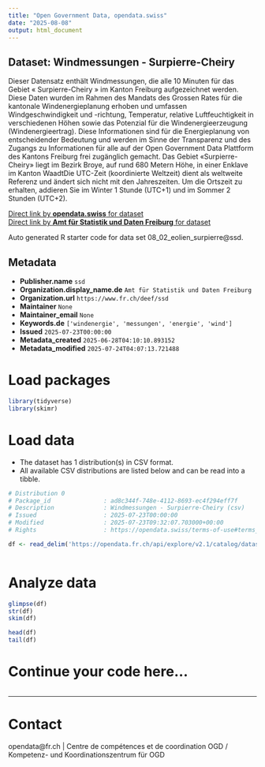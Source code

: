 ```yaml
---
title: "Open Government Data, opendata.swiss"
date: "2025-08-08"
output: html_document
---
```


## Dataset: Windmessungen - Surpierre-Cheiry

Dieser Datensatz enthält Windmessungen, die alle 10 Minuten für das Gebiet « Surpierre-Cheiry » im Kanton Freiburg aufgezeichnet werden. Diese Daten wurden im Rahmen des Mandats des Grossen Rates für die kantonale Windenergieplanung erhoben und umfassen Windgeschwindigkeit und -richtung, Temperatur, relative Luftfeuchtigkeit in verschiedenen Höhen sowie das Potenzial für die Windenergieerzeugung (Windenergieertrag). Diese Informationen sind für die Energieplanung von entscheidender Bedeutung und werden im Sinne der Transparenz und des Zugangs zu Informationen für alle auf der Open Government Data Plattform des Kantons Freiburg frei zugänglich gemacht. Das Gebiet «Surpierre-Cheiry» liegt im Bezirk Broye, auf rund 680 Metern Höhe, in einer Enklave im Kanton WaadtDie UTC-Zeit (koordinierte Weltzeit) dient als weltweite Referenz und ändert sich nicht mit den Jahreszeiten. Um die Ortszeit zu erhalten, addieren Sie im Winter 1 Stunde (UTC+1) und im Sommer 2 Stunden (UTC+2).

[Direct link by **opendata.swiss** for dataset](https://opendata.swiss/de/dataset/windmessungen-surpierre-cheiry)<br>
[Direct link by **Amt für Statistik und Daten Freiburg** for dataset](https://opendata.fr.ch/explore/dataset/08_02_eolien_surpierre/)

Auto generated R starter code for data set 08_02_eolien_surpierre@ssd.

## Metadata

- **Publisher.name** `ssd`
- **Organization.display_name.de** `Amt für Statistik und Daten Freiburg`
- **Organization.url** `https://www.fr.ch/deef/ssd`
- **Maintainer** `None`
- **Maintainer_email** `None`
- **Keywords.de** `['windenergie', 'messungen', 'energie', 'wind']`
- **Issued** `2025-07-23T00:00:00`
- **Metadata_created** `2025-06-28T04:10:10.893152`
- **Metadata_modified** `2025-07-24T04:07:13.721488`


# Load packages

```r

library(tidyverse)
library(skimr)

```

# Load data

-   The dataset has 1 distribution(s) in CSV format.
-   All available CSV distributions are listed below and can be read into a tibble.

```r

# Distribution 0
# Package_id               : ad8c344f-748e-4112-8693-ec4f294eff7f
# Description              : Windmessungen - Surpierre-Cheiry (csv)
# Issued                   : 2025-07-23T00:00:00
# Modified                 : 2025-07-23T09:32:07.703000+00:00
# Rights                   : https://opendata.swiss/terms-of-use#terms_by

df <- read_delim('https://opendata.fr.ch/api/explore/v2.1/catalog/datasets/08_02_eolien_surpierre/exports/csv?use_labels=true')



```

# Analyze data

```r

glimpse(df)
str(df)
skim(df)

head(df)
tail(df)

```

# Continue your code here...

```r

```

------------------------------------------------------------------------

# Contact

opendata@fr.ch | Centre de compétences et de coordination OGD / Kompetenz- und Koordinationszentrum für OGD

